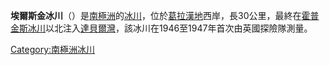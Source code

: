 {{unreferenced|time=2013-10-29T07:48:08+00:00}}
{{coord|66|29|S|65|40|W|source:GNIS|display=title}}

'''埃爾斯金冰川'''（{{lang-en|Erskine Glacier}}）是[[南極洲|南極洲]]的[[冰川|冰川]]，位於[[葛拉漢地|葛拉漢地]]西岸，長30公里，最終在[[霍普金斯冰川|霍普金斯冰川]]以北注入[[達貝爾灣|達貝爾灣]]，該冰川在1946至1947年首次由英國探險隊測量。

{{DEFAULTSORT:Erskine Glacier}}
[[Category:南極洲冰川|Category:南極洲冰川]]


{{LoubetCoast-geo-stub}}